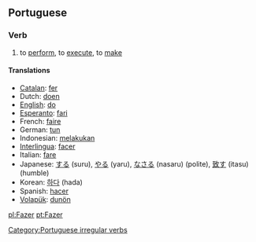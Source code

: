 ==Portuguese==
===Verb===
# to [[perform]], to [[execute]], to [[make]] 

====Translations====
*[[Catalan]]: [[fer]]
*Dutch: [[doen]]
*[[English]]: [[do]]
*[[Esperanto]]: [[fari]]
*French: [[faire]]
*German: [[tun]]
*Indonesian: [[laku|melakukan]]
*[[Interlingua]]: [[facer]]
*Italian: [[fare]]
*Japanese: [[する]] (suru), [[やる]] (yaru), [[なさる]] (nasaru) (polite), [[致す]] (itasu) (humble)
*Korean: [[하다]] (hada)
*Spanish: [[hacer]]
*[[Volapük]]: [[dunön]]

[[Category:Portuguese irregular verbs]]

[[pl:Fazer]]
[[pt:Fazer]]